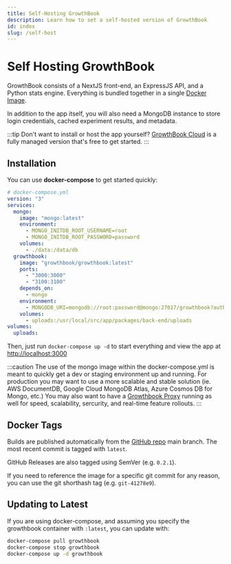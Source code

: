 ```yaml
---
title: Self-Hosting GrowthBook
description: Learn how to set a self-hosted version of GrowthBook
id: index
slug: /self-host
---
```


# Self Hosting GrowthBook

GrowthBook consists of a NextJS front-end, an ExpressJS API, and a Python stats engine. Everything is bundled together in a single [Docker Image](https://hub.docker.com/r/growthbook/growthbook).

In addition to the app itself, you will also need a MongoDB instance to store login credentials, cached experiment results, and metadata.

:::tip
Don't want to install or host the app yourself? <a href="https://app.growthbook.io">GrowthBook Cloud</a> is a fully managed
version that's free to get started.
:::

## Installation

You can use **docker-compose** to get started quickly:

```yml
# docker-compose.yml
version: "3"
services:
  mongo:
    image: "mongo:latest"
    environment:
      - MONGO_INITDB_ROOT_USERNAME=root
      - MONGO_INITDB_ROOT_PASSWORD=password
    volumes:
      - ./data:/data/db
  growthbook:
    image: "growthbook/growthbook:latest"
    ports:
      - "3000:3000"
      - "3100:3100"
    depends_on:
      - mongo
    environment:
      - MONGODB_URI=mongodb://root:password@mongo:27017/growthbook?authSource=admin
    volumes:
      - uploads:/usr/local/src/app/packages/back-end/uploads
volumes:
  uploads:
```

Then, just run `docker-compose up -d` to start everything and view the app at [http://localhost:3000](http://localhost:3000)

:::caution
The use of the mongo image within the docker-compose.yml is meant to quickly get a dev or staging environment up and running.
For production you may want to use a more scalable and stable solution (ie. AWS DocumentDB, Google Cloud MongoDB Atlas, Azure Cosmos DB for Mongo, etc.)
You may also want to have a [Growthbook Proxy](/self-host/proxy) running as well for speed, scalability, sercurity, and real-time feature rollouts.
:::

## Docker Tags

Builds are published automatically from the [GitHub repo](https://github.com/growthbook/growthbook) main branch. The most recent commit is tagged with `latest`.

GitHub Releases are also tagged using SemVer (e.g. `0.2.1`).

If you need to reference the image for a specific git commit for any reason, you can use the git shorthash tag (e.g. `git-41278e9`).

## Updating to Latest

If you are using docker-compose, and assuming you specify the growthbook container with `:latest`, you can update with:

```bash
docker-compose pull growthbook
docker-compose stop growthbook
docker-compose up -d growthbook
```
